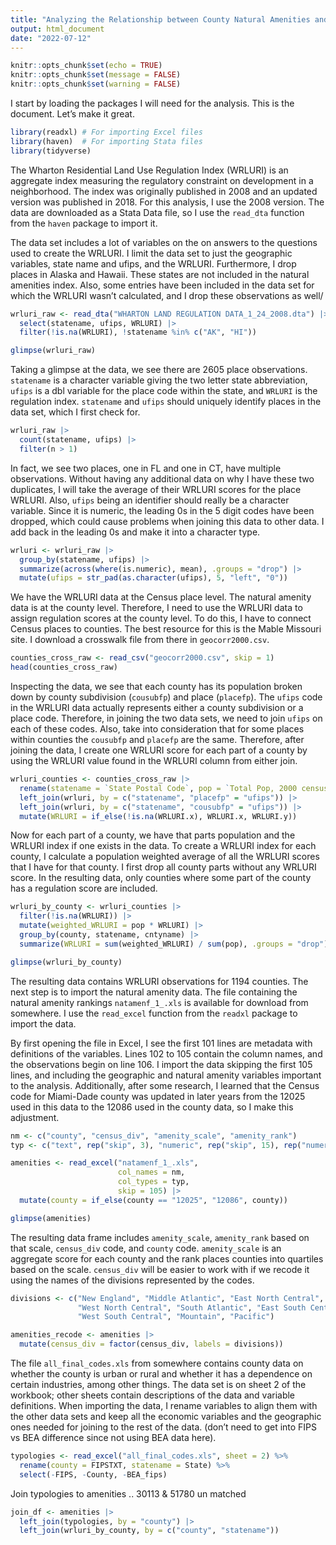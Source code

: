 ```yaml
---
title: "Analyzing the Relationship between County Natural Amenities and Land-Use Regulations"
output: html_document
date: "2022-07-12"
---
```


```r
knitr::opts_chunk$set(echo = TRUE)
knitr::opts_chunk$set(message = FALSE)
knitr::opts_chunk$set(warning = FALSE)
```

I start by loading the packages I will need for the analysis. This is the document. Let's make it great.



```r
library(readxl) # For importing Excel files
library(haven)  # For importing Stata files
library(tidyverse) 
```

The Wharton Residential Land Use Regulation Index (WRLURI) is an aggregate index measuring the regulatory constraint on development in a neighborhood. The index was originally published in 2008 and an updated version was published in 2018. For this analysis, I use the 2008 version. The data are downloaded as a Stata Data file, so I use the `read_dta` function from the `haven` package to import it.

The data set includes a lot of variables on the on answers to the questions used to create the WRLURI. I limit the data set to just the geographic variables, state name and ufips, and the WRLURI. Furthermore, I drop places in Alaska and Hawaii. These states are not included in the natural amenities index. Also, some entries have been included in the data set for which the WRLURI wasn't calculated, and I drop these observations as well/

```r
wrluri_raw <- read_dta("WHARTON LAND REGULATION DATA_1_24_2008.dta") |> 
  select(statename, ufips, WRLURI) |> 
  filter(!is.na(WRLURI), !statename %in% c("AK", "HI"))

glimpse(wrluri_raw)
```

Taking a glimpse at the data, we see there are 2605 place observations. `statename` is a character variable giving the two letter state abbreviation, `ufips` is a dbl variable for the place code within the state, and `WRLURI` is the regulation index. `statename` and `ufips` should uniquely identify places in the data set, which I first check for.

```r
wrluri_raw |> 
  count(statename, ufips) |> 
  filter(n > 1)
```

In fact, we see two places, one in FL and one in CT, have multiple observations. Without having any additional data on why I have these two duplicates, I will take the average of their WRLURI scores for the place WRLURI. Also, `ufips` being an identifier should really be a character variable. Since it is numeric, the leading 0s in the 5 digit codes have been dropped, which could cause problems when joining this data to other data. I add back in the leading 0s and make it into a character type. 

```r
wrluri <- wrluri_raw |>
  group_by(statename, ufips) |>
  summarize(across(where(is.numeric), mean), .groups = "drop") |> 
  mutate(ufips = str_pad(as.character(ufips), 5, "left", "0"))
```

We have the WRLURI data at the Census place level. The natural amenity data is at the county level. Therefore, I need to use the WRLURI data to assign regulation scores at the county level. To do this, I have to connect Census places to counties. The best resource for this is the Mable Missouri site. I download a crosswalk file from there in `geocorr2000.csv`. 

```r
counties_cross_raw <- read_csv("geocorr2000.csv", skip = 1)
head(counties_cross_raw)
```

Inspecting the data, we see that each county has its population broken down by county subdivision (`cousubfp`) and place (`placefp`). The `ufips` code in the WRLURI data actually represents either a county subdivision or a place code. Therefore, in joining the two data sets, we need to join `ufips` on each of these codes. Also, take into consideration that for some places within counties the `cousubfp` and `placefp` are the same. Therefore, after joining the data, I create one WRLURI score for each part of a county by using the WRLURI value found in the WRLURI column from either join.

```r
wrluri_counties <- counties_cross_raw |> 
  rename(statename = `State Postal Code`, pop = `Total Pop, 2000 census`) |>
  left_join(wrluri, by = c("statename", "placefp" = "ufips")) |> 
  left_join(wrluri, by = c("statename", "cousubfp" = "ufips")) |> 
  mutate(WRLURI = if_else(!is.na(WRLURI.x), WRLURI.x, WRLURI.y))
```

Now for each part of a county, we have that parts population and the WRLURI index if one exists in the data. To create a WRLURI index for each county, I calculate a population weighted average of all the WRLURI scores that I have for that county. I first drop all county parts without any WRLURI score. In the resulting data, only counties where some part of the county has a regulation score are included. 


```r
wrluri_by_county <- wrluri_counties |> 
  filter(!is.na(WRLURI)) |> 
  mutate(weighted_WRLURI = pop * WRLURI) |> 
  group_by(county, statename, cntyname) |> 
  summarize(WRLURI = sum(weighted_WRLURI) / sum(pop), .groups = "drop") 

glimpse(wrluri_by_county)
```

The resulting data contains WRLURI observations for 1194 counties. The next step is to import the natural amenity data. The file containing the natural amenity rankings `natamenf_1_.xls` is available for download from somewhere. I use the `read_excel` function from the `readxl` package to import the data. 

By first opening the file in Excel, I see the first 101 lines are metadata with definitions of the variables. Lines 102 to 105 contain the column names, and the
observations begin on line 106. I import the data skipping the first 105 lines, and including the geographic and natural amenity variables important to the analysis. Additionally, after some research, I learned that the Census code for Miami-Dade county was updated in later years from the 12025 used in this data to the 12086 used in the county data, so I make this adjustment. 

```r
nm <- c("county", "census_div", "amenity_scale", "amenity_rank")
typ <- c("text", rep("skip", 3), "numeric", rep("skip", 15), rep("numeric", 2))

amenities <- read_excel("natamenf_1_.xls", 
                        col_names = nm, 
                        col_types = typ, 
                        skip = 105) |> 
  mutate(county = if_else(county == "12025", "12086", county))

glimpse(amenities)
```

The resulting data frame includes `amenity_scale`, `amenity_rank` based on that scale, `census_div` code, and `county` code. `amenity_scale` is an aggregate score for each county and the rank places counties into quartiles based on the scale. `census_div` will be easier to work with if we recode it using the names of the divisions represented by the codes. 

```r
divisions <- c("New England", "Middle Atlantic", "East North Central", 
               "West North Central", "South Atlantic", "East South Central",
               "West South Central", "Mountain", "Pacific")

amenities_recode <- amenities |> 
  mutate(census_div = factor(census_div, labels = divisions))
```

The file `all_final_codes.xls` from somewhere contains county data on whether the county is urban or rural and whether it has a dependence on certain industries, among other things. The data set is on sheet 2 of the workbook; other sheets contain descriptions of the data and variable definitions. When importing the data, I rename variables to align them with the other data sets and keep all the economic variables and the geographic ones needed for joining to the rest of the data. (don't need to get into FIPS vs BEA difference since 
not using BEA data here). 

```r
typologies <- read_excel("all_final_codes.xls", sheet = 2) %>% 
  rename(county = FIPSTXT, statename = State) %>% 
  select(-FIPS, -County, -BEA_fips)
```

Join typologies to amenities .. 30113 & 51780 un matched

```r
join_df <- amenities |> 
  left_join(typologies, by = "county") |> 
  left_join(wrluri_by_county, by = c("county", "statename"))

```

